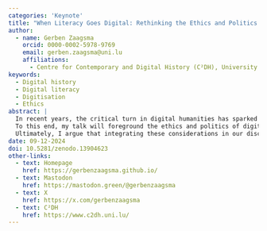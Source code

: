 ```yaml
---
categories: 'Keynote'
title: "When Literacy Goes Digital: Rethinking the Ethics and Politics of Digitisation"
author:
  - name: Gerben Zaagsma
    orcid: 0000-0002-5978-9769
    email: gerben.zaagsma@uni.lu
    affiliations:
      - Centre for Contemporary and Digital History (C²DH), University of Luxembourg
keywords:
  - Digital history
  - Digital literacy
  - Digitisation
  - Ethics
abstract: |
  In recent years, the critical turn in digital humanities has sparked numerous discussions about digital literacy in the discipline of history. While critical work has focused on data, tools, and the skills that historians need in the current digital age, questions remain about the broader contours of digital literacy and the multiple meanings that could be attributed to it. Amidst the shift to a culture of digital abundance and a research environment that privileges what is available online, digitisation has brought old questions about heritage, power, and the production and construction of historical knowledge to the fore. This calls for an approach that expands our current methodological purview to include broader epistemological and normative considerations. 
  To this end, my talk will foreground the ethics and politics of digitisation as an essential component of digital historical literacy. I propose to do so in three intertwined steps. First comes historical context. Just as digital history urgently needs historicising, so too does digital literacy, not only as a product of precursors such as information and media literacy, but also in relation to notions of literacy and its ethical dimensions more generally. Second, thinking through digital literacy inevitably implies reckoning with the global dimensions of cultural heritage digitisation and its effects on historical knowledge production beyond the oft-posited Global North/South binary. Third, to exercise digital literacy is to acknowledge how ethics and politics suffuse digital epistemologies that fundamentally reframe historical research practices. 
  Ultimately, I argue that integrating these considerations in our discussions of digital literacy is crucial for a discipline still grappling to come to terms with the digital age.
date: 09-12-2024
doi: 10.5281/zenodo.13904623
other-links:
  - text: Homepage
    href: https://gerbenzaagsma.github.io/
  - text: Mastodon
    href: https://mastodon.green/@gerbenzaagsma
  - text: X
    href: https://x.com/gerbenzaagsma
  - text: C²DH
    href: https://www.c2dh.uni.lu/
---
```

